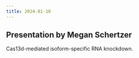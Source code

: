 ```yaml
---
title: 2024-01-10
---
```


## Presentation by Megan Schertzer

Cas13d-mediated isoform-specific RNA knockdown.
